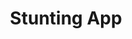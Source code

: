 ---
id: 2
title: Stunting App
slug: "stunting"
is_featured: true
description: This app is for monitoring stunting
cover_url: '/images/project/stunting.png'
stacks: ['Kotlin']
link_demo: "#"
link_github: "https://github.com/Holymaiden/Stunting_Android"
---